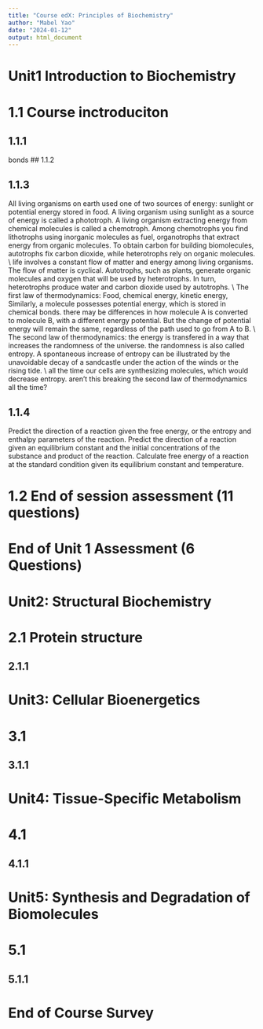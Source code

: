 ```yaml
---
title: "Course edX: Principles of Biochemistry"
author: "Mabel Yao"
date: "2024-01-12"
output: html_document
---
```


# Unit1 Introduction to Biochemistry
# 1.1 Course inctroduciton 

## 1.1.1
bonds 
## 1.1.2

## 1.1.3
All living organisms on earth used one of two sources of energy: sunlight or potential energy stored in food. A living organism using sunlight as a source of energy is called a phototroph. 
A living organism extracting energy from chemical molecules is called a chemotroph. Among chemotrophs you find lithotrophs using inorganic molecules as fuel, organotrophs that extract energy from organic molecules. 
To obtain carbon for building biomolecules, autotrophs fix carbon dioxide, while heterotrophs rely on organic molecules. 
\\
life involves a constant flow of matter and energy among living organisms. The flow of matter is cyclical. Autotrophs, such as plants, generate organic molecules and oxygen that will be used by heterotrophs. In turn, heterotrophs produce water and carbon dioxide used by autotrophs. \\
The first law of thermodynamics:
Food, chemical energy, kinetic energy, 
Similarly, a molecule possesses potential energy, which is stored in chemical bonds. there may be differences in how molecule A is converted to molecule B, with a different energy potential. But the change of potential energy will remain the same, regardless of the path used to go from A to B. \\
The second law of thermodynamics:
the energy is transfered in a way that increases the randomness of the universe. the randomness is also called entropy. A spontaneous increase of entropy can be illustrated by the unavoidable decay of a sandcastle under the action of the winds or the rising tide. 
\\
all the time our cells are synthesizing molecules, which would decrease entropy. aren't this breaking the second law of thermodynamics all the time?

## 1.1.4
Predict the direction of a reaction given the free energy, or the entropy and enthalpy parameters of the reaction.
Predict the direction of a reaction given an equilibrium constant and the initial concentrations of the substance and product of the reaction.
Calculate free energy of a reaction at the standard condition given its equilibrium constant and temperature.



# 1.2 End of session assessment (11 questions)


# End of Unit 1 Assessment (6 Questions)



# Unit2: Structural Biochemistry
# 2.1 Protein structure
## 2.1.1



# Unit3: Cellular Bioenergetics
# 3.1 
## 3.1.1 



# Unit4: Tissue-Specific Metabolism 
# 4.1
## 4.1.1



# Unit5: Synthesis and Degradation of Biomolecules
# 5.1 
## 5.1.1



# End of Course Survey

















